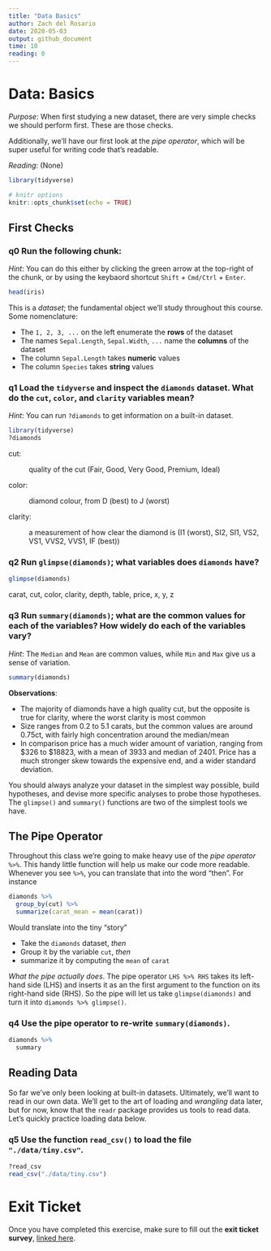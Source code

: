 ```yaml
---
title: "Data Basics"
author: Zach del Rosario
date: 2020-05-03
output: github_document
time: 10
reading: 0
---
```


# Data: Basics

*Purpose*: When first studying a new dataset, there are very simple checks we should perform first. These are those checks.

Additionally, we'll have our first look at the *pipe operator*, which will be super useful for writing code that's readable.

*Reading*: (None)

```r
library(tidyverse)
```

```r
# knitr options
knitr::opts_chunk$set(echo = TRUE)
```

## First Checks

<!-- -------------------------------------------------- -->

### **q0** Run the following chunk:

*Hint*: You can do this either by clicking the green arrow at the top-right of the chunk, or by using the keybaord shortcut `Shift` + `Cmd/Ctrl` + `Enter`.

```r
head(iris)
```

This is a *dataset*; the fundamental object we'll study throughout this course. Some nomenclature:

-   The `1, 2, 3, ...` on the left enumerate the **rows** of the dataset
-   The names `Sepal.Length`, `Sepal.Width`, `...` name the **columns** of the dataset
-   The column `Sepal.Length` takes **numeric** values
-   The column `Species` takes **string** values

### **q1** Load the `tidyverse` and inspect the `diamonds` dataset. What do the `cut`, `color`, and `clarity` variables mean?

*Hint*: You can run `?diamonds` to get information on a built-in dataset.

```r
library(tidyverse)
?diamonds
```

cut:

:   quality of the cut (Fair, Good, Very Good, Premium, Ideal)

color:

:   diamond colour, from D (best) to J (worst)

clarity:

:   a measurement of how clear the diamond is (I1 (worst), SI2, SI1, VS2, VS1, VVS2, VVS1, IF (best))

### **q2** Run `glimpse(diamonds)`; what variables does `diamonds` have?

```r
glimpse(diamonds)
```

carat, cut, color, clarity, depth, table, price, x, y, z

### **q3** Run `summary(diamonds)`; what are the common values for each of the variables? How widely do each of the variables vary?

*Hint*: The `Median` and `Mean` are common values, while `Min` and `Max` give us a sense of variation.

```r
summary(diamonds)
```

**Observations**:

-   The majority of diamonds have a high quality cut, but the opposite is true for clarity, where the worst clarity is most common
-   Size ranges from 0.2 to 5.1 carats, but the common values are around 0.75ct, with fairly high concentration around the median/mean
-   In comparison price has a much wider amount of variation, ranging from \$326 to \$18823, with a mean of 3933 and median of 2401. Price has a much stronger skew towards the expensive end, and a wider standard deviation.

You should always analyze your dataset in the simplest way possible, build hypotheses, and devise more specific analyses to probe those hypotheses. The `glimpse()` and `summary()` functions are two of the simplest tools we have.

## The Pipe Operator

<!-- -------------------------------------------------- -->

Throughout this class we're going to make heavy use of the *pipe operator* `%>%`. This handy little function will help us make our code more readable. Whenever you see `%>%`, you can translate that into the word "then". For instance

```r
diamonds %>%
  group_by(cut) %>%
  summarize(carat_mean = mean(carat))
```

Would translate into the tiny "story"

-   Take the `diamonds` dataset, *then*
-   Group it by the variable `cut`, *then*
-   summarize it by computing the `mean` of `carat`

*What the pipe actually does*. The pipe operator `LHS %>% RHS` takes its left-hand side (LHS) and inserts it as an the first argument to the function on its right-hand side (RHS). So the pipe will let us take `glimpse(diamonds)` and turn it into `diamonds %>% glimpse()`.

### **q4** Use the pipe operator to re-write `summary(diamonds)`.

```r
diamonds %>%
  summary
```

## Reading Data

<!-- -------------------------------------------------- -->

So far we've only been looking at built-in datasets. Ultimately, we'll want to read in our own data. We'll get to the art of loading and *wrangling* data later, but for now, know that the `readr` package provides us tools to read data. Let's quickly practice loading data below.

### **q5** Use the function `read_csv()` to load the file `"./data/tiny.csv"`.

```r

?read_csv
read_csv("./data/tiny.csv")
```

<!-- include-exit-ticket -->

# Exit Ticket

<!-- -------------------------------------------------- -->

Once you have completed this exercise, make sure to fill out the **exit ticket survey**, [linked here](https://docs.google.com/forms/d/e/1FAIpQLSeuq2LFIwWcm05e8-JU84A3irdEL7JkXhMq5Xtoalib36LFHw/viewform?usp=pp_url&entry.693978880=e-data00-basics-assignment.Rmd).
